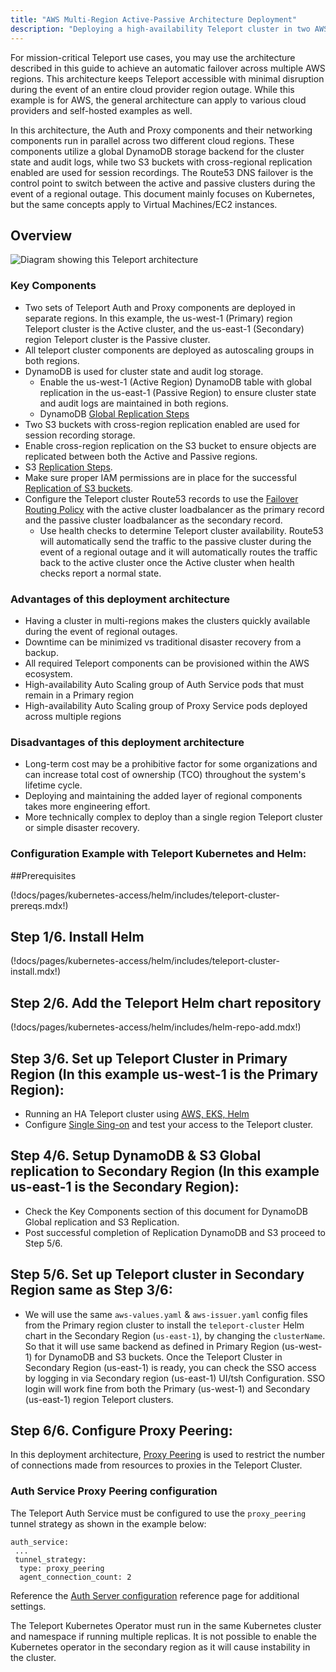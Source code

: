 ```yaml
---
title: "AWS Multi-Region Active-Passive Architecture Deployment"
description: "Deploying a high-availability Teleport cluster in two AWS regions."
---
```


For mission-critical Teleport use cases, you may use the architecture described in this guide to achieve 
an automatic failover across multiple AWS regions. This architecture keeps Teleport accessible with minimal 
disruption during the event of an entire cloud provider region outage. While this example is for AWS, the 
general architecture can apply to various cloud providers and self-hosted examples as well.

In this architecture, the Auth and Proxy components and their networking components run in parallel across two 
different cloud regions. These components utilize a global DynamoDB storage backend for the cluster state and audit 
logs, while two S3 buckets with cross-regional replication enabled are used for session recordings. The Route53 DNS
failover is the control point to switch 
between the active and passive clusters during the event of a regional outage. This document mainly focuses on Kubernetes,
but the same concepts apply to Virtual Machines/EC2 instances.

## Overview

![Diagram showing this Teleport
architecture](../../../img/deploy-a-cluster/aws-multi-region-active-passive-ha-deployment.png)

### Key Components
- Two sets of Teleport Auth and Proxy components are deployed in separate regions. In this example, the us-west-1 (Primary)
  region Teleport cluster is the Active cluster, and the us-east-1 (Secondary) region Teleport cluster is the Passive cluster.
- All teleport cluster components are deployed as autoscaling groups in both regions.
- DynamoDB is used for cluster state and audit log storage.
  - Enable the us-west-1 (Active Region) DynamoDB table with global replication in the us-east-1 (Passive Region) to ensure cluster 
    state and audit logs are maintained in both regions.
  - DynamoDB [Global Replication Steps](https://aws.amazon.com/blogs/aws/new-convert-your-single-region-amazon-dynamodb-tables-to-global-tables/)
-  Two S3 buckets with cross-region replication enabled are used for session recording storage.
  - Enable cross-region replication on the S3 bucket to ensure objects are replicated between both the Active and 
    Passive regions.
  - S3 [Replication Steps](https://docs.aws.amazon.com/AmazonS3/latest/userguide/replication.html).
  - Make sure proper IAM permissions are in place for the successful [Replication of 
  S3 buckets](https://docs.aws.amazon.com/AmazonS3/latest/userguide/setting-repl-config-perm-overview.html).
- Configure the Teleport cluster Route53 records to use the 
  [Failover Routing Policy](https://docs.aws.amazon.com/Route53/latest/DeveloperGuide/dns-failover-types.html#dns-failover-types-active-passive) 
  with the active cluster loadbalancer as the primary record and the passive cluster loadbalancer as the secondary record.
  - Use health checks to determine Teleport cluster availability. Route53 will automatically send the traffic to the 
    passive cluster during the event of a regional outage and it will automatically routes the traffic back to the active 
    cluster once the Active cluster when health checks report a normal state.

### Advantages of this deployment architecture

- Having a cluster in multi-regions makes the clusters quickly available during the event of regional outages.
- Downtime can be minimized vs traditional disaster recovery from a backup.
- All required Teleport components can be provisioned within the AWS ecosystem.
- High-availability Auto Scaling group of Auth Service pods that must remain in a Primary region
- High-availability Auto Scaling group of Proxy Service pods deployed across multiple regions

### Disadvantages of this deployment architecture

- Long-term cost may be a prohibitive factor for some organizations and can increase total cost of ownership
  (TCO) throughout the system's lifetime cycle.
- Deploying and maintaining the added layer of regional components takes more engineering effort.
- More technically complex to deploy than a single region Teleport cluster or simple disaster recovery.

### Configuration Example with Teleport Kubernetes and Helm:

##Prerequisites

(!docs/pages/kubernetes-access/helm/includes/teleport-cluster-prereqs.mdx!)

## Step 1/6. Install Helm

(!docs/pages/kubernetes-access/helm/includes/teleport-cluster-install.mdx!)

## Step 2/6. Add the Teleport Helm chart repository

(!docs/pages/kubernetes-access/helm/includes/helm-repo-add.mdx!)

## Step 3/6. Set up Teleport Cluster in Primary Region (In this example us-west-1 is the Primary Region):
- Running an HA Teleport cluster using [AWS, EKS, Helm](https://goteleport.com/docs/deploy-a-cluster/helm-deployments/aws/)
- Configure [Single Sing-on](https://goteleport.com/docs/access-controls/sso/) and test your access to the Teleport cluster.

## Step 4/6. Setup DynamoDB & S3 Global replication to Secondary Region (In this example us-east-1 is the Secondary Region):
- Check the Key Components section of this document for DynamoDB Global replication and S3 Replication.
- Post successful completion of Replication DynamoDB and S3 proceed to Step 5/6.

## Step 5/6. Set up Teleport cluster in Secondary Region same as Step 3/6:
- We will use the same `aws-values.yaml` & `aws-issuer.yaml` config files from the Primary region cluster to install the `teleport-cluster` Helm chart in the Secondary Region (`us-east-1`), by changing the `clusterName`.
  So that it will use same backend as defined in Primary Region (us-west-1) for DynamoDB and S3 buckets. 
  Once the Teleport Cluster in Secondary Region (us-east-1) is ready, you can check the SSO access by logging in via Secondary region (us-east-1) UI/tsh
  Configuration. SSO login will work fine from both the Primary (us-west-1) and Secondary (us-east-1) region Teleport clusters.

## Step 6/6. Configure Proxy Peering:
In this deployment architecture, [Proxy Peering](../../architecture/proxy-peering.mdx) is used to restrict the number of connections made from 
resources to proxies in the Teleport Cluster.
 
### Auth Service Proxy Peering configuration 

The Teleport Auth Service must be configured to use the `proxy_peering` tunnel strategy as shown in the example below:

```
auth_service:
 ...
 tunnel_strategy:
  type: proxy_peering
  agent_connection_count: 2
```
Reference the [Auth Server configuration](../../reference/config.mdx#auth-service) reference page 
for additional settings.

<Notice type="warning">

The Teleport Kubernetes Operator must run in the same Kubernetes cluster and namespace if running multiple replicas.
It is not possible to enable the Kubernetes operator in the secondary region as it will cause instability in the cluster. 

</Notice>


